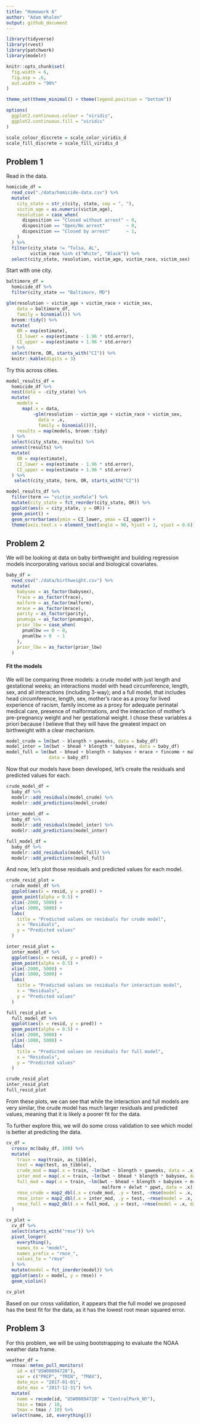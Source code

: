 ```yaml
---
title: "Homework 6"
author: "Adam Whalen"
output: github_document
---
```


```r
library(tidyverse)
library(rvest)
library(patchwork)
library(modelr)

knitr::opts_chunk$set(
  fig.width = 6,
  fig.asp = .6,
  out.width = "90%"
)

theme_set(theme_minimal() + theme(legend.position = "bottom"))

options(
  ggplot2.continuous.colour = "viridis",
  ggplot2.continuous.fill = "viridis"
)

scale_colour_discrete = scale_color_viridis_d
scale_fill_discrete = scale_fill_viridis_d
```

## Problem 1

Read in the data.

```r
homicide_df = 
  read_csv("./data/homicide-data.csv") %>% 
  mutate(
    city_state = str_c(city, state, sep = ", "),
    victim_age = as.numeric(victim_age),
    resolution = case_when(
      disposition == "Closed without arrest" ~ 0,
      disposition == "Open/No arrest"        ~ 0,
      disposition == "Closed by arrest"      ~ 1,
    )
  ) %>% 
  filter(city_state != "Tulsa, AL",
         victim_race %in% c("White", "Black")) %>% 
  select(city_state, resolution, victim_age, victim_race, victim_sex)
```

Start with one city.

```r
baltimore_df = 
  homicide_df %>% 
  filter(city_state == "Baltimore, MD")

glm(resolution ~ victim_age + victim_race + victim_sex,
    data = baltimore_df,
    family = binomial()) %>% 
  broom::tidy() %>% 
  mutate(
    OR = exp(estimate),
    CI_lower = exp(estimate - 1.96 * std.error),
    CI_upper = exp(estimate + 1.96 * std.error)
  ) %>% 
  select(term, OR, starts_with("CI")) %>% 
  knitr::kable(digits = 3)
```

Try this across cities.

```r
model_results_df = 
  homicide_df %>% 
  nest(data = -city_state) %>% 
  mutate(
    models = 
      map(.x = data, 
          ~glm(resolution ~ victim_age + victim_race + victim_sex,
            data = .x,
            family = binomial())),
    results = map(models, broom::tidy)
  ) %>% 
  select(city_state, results) %>% 
  unnest(results) %>% 
  mutate(
    OR = exp(estimate),
    CI_lower = exp(estimate - 1.96 * std.error),
    CI_upper = exp(estimate + 1.96 * std.error)
  ) %>% 
   select(city_state, term, OR, starts_with("CI"))
```

```r
model_results_df %>% 
  filter(term == "victim_sexMale") %>% 
  mutate(city_state = fct_reorder(city_state, OR)) %>% 
  ggplot(aes(x = city_state, y = OR)) +
  geom_point() +
  geom_errorbar(aes(ymin = CI_lower, ymax = CI_upper)) +
  theme(axis.text.x = element_text(angle = 90, hjust = 1, vjust = 0.6))
```

## Problem 2 

We will be looking at data on baby birthweight and building regression models incorporating various social and biological covariates.

```r
baby_df = 
  read_csv("./data/birthweight.csv") %>% 
  mutate(
    babysex = as_factor(babysex),
    frace = as_factor(frace),
    malform = as_factor(malform),
    mrace = as_factor(mrace),
    parity = as_factor(parity),
    pnumsga = as_factor(pnumsga),
    prior_lbw = case_when(
      pnumlbw == 0 ~ 0,
      pnumlbw > 0  ~ 1
    ),
    prior_lbw = as_factor(prior_lbw)
  )
```

#### Fit the models

We will be comparing three models: a crude model with just length and gestational weeks; an interactions model with head circumference, length, sex, and all interactions (including 3-way); and a full model, that includes head circumference, length, sex, mother's race as a proxy for lived experience of racism, family income as a proxy for adequate perinatal medical care, presence of malformations, and the interaction of mother's pre-pregnancy weight and her gestational weight. I chose these variables a priori because I believe that they will have the greatest impact on birthweight with a clear mechanism. 

```r
model_crude = lm(bwt ~ blength + gaweeks, data = baby_df)
model_inter = lm(bwt ~ bhead * blength * babysex, data = baby_df)
model_full = lm(bwt ~ bhead + blength + babysex + mrace + fincome + malform + delwt * ppwt, 
                data = baby_df)
```

Now that our models have been developed, let's create the residuals and predicted values for each.

```r
crude_model_df = 
  baby_df %>% 
  modelr::add_residuals(model_crude) %>% 
  modelr::add_predictions(model_crude)
  
inter_model_df = 
  baby_df %>% 
  modelr::add_residuals(model_inter) %>% 
  modelr::add_predictions(model_inter)

full_model_df = 
  baby_df %>% 
  modelr::add_residuals(model_full) %>% 
  modelr::add_predictions(model_full)
```

And now, let's plot those residuals and predicted values for each model.

```r
crude_resid_plot = 
  crude_model_df %>% 
  ggplot(aes(x = resid, y = pred)) +
  geom_point(alpha = 0.5) +
  xlim(-2000, 5000) +
  ylim(-1000, 5000) +
  labs(
    title = "Predicted values on residuals for crude model",
    x = "Residuals",
    y = "Predicted values"
  )

inter_resid_plot = 
  inter_model_df %>% 
  ggplot(aes(x = resid, y = pred)) +
  geom_point(alpha = 0.5) +
  xlim(-2000, 5000) +
  ylim(-1000, 5000) +
  labs(
    title = "Predicted values on residuals for interaction model",
    x = "Residuals",
    y = "Predicted values"
  )

full_resid_plot = 
  full_model_df %>% 
  ggplot(aes(x = resid, y = pred)) +
  geom_point(alpha = 0.5) +
  xlim(-2000, 5000) +
  ylim(-1000, 5000) +
  labs(
    title = "Predicted values on residuals for full model",
    x = "Residuals",
    y = "Predicted values"
  )

crude_resid_plot
inter_resid_plot
full_resid_plot
```

From these plots, we can see that while the interaction and full models are very similar, the crude model has much larger residuals and predicted values, meaning that it is likely a poorer fit for the data.

To further explore this, we will do some cross validation to see which model is better at predicting the data. 

```r
cv_df =
  crossv_mc(baby_df, 100) %>% 
  mutate(
    train = map(train, as_tibble),
    text = map(test, as_tibble),
    crude_mod = map(.x = train, ~lm(bwt ~ blength + gaweeks, data = .x)),
    inter_mod = map(.x = train, ~lm(bwt ~ bhead * blength * babysex, data = .x)),
    full_mod = map(.x = train, ~lm(bwt ~ bhead + blength + babysex + mrace + fincome + 
                                    malform + delwt * ppwt, data = .x)),
    rmse_crude = map2_dbl(.x = crude_mod, .y = test, ~rmse(model = .x, data = .y)),
    rmse_inter = map2_dbl(.x = inter_mod, .y = test, ~rmse(model = .x, data = .y)),
    rmse_full = map2_dbl(.x = full_mod, .y = test, ~rmse(model = .x, data = .y))
  )

cv_plot = 
  cv_df %>% 
  select(starts_with("rmse")) %>% 
  pivot_longer(
    everything(),
    names_to = "model",
    names_prefix = "rmse_",
    values_to = "rmse"
  ) %>% 
  mutate(model = fct_inorder(model)) %>% 
  ggplot(aes(x = model, y = rmse)) +
  geom_violin()

cv_plot
```

Based on our cross validation, it appears that the full model we proposed has the best fit for the data, as it has the lowest root mean squared error. 

## Problem 3

For this problem, we will be using bootstrapping to evaluate the NOAA weather data frame.

```r
weather_df = 
  rnoaa::meteo_pull_monitors(
    id = c("USW00094728"),
    var = c("PRCP", "TMIN", "TMAX"), 
    date_min = "2017-01-01",
    date_max = "2017-12-31") %>%
  mutate(
    name = recode(id, "USW00094728" = "CentralPark_NY"),
    tmin = tmin / 10,
    tmax = tmax / 10) %>%
  select(name, id, everything())
```





